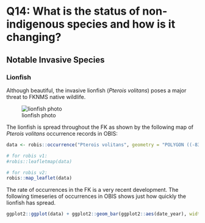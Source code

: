 # Q14: What is the status of non-indigenous species and how is it changing?

## Notable Invasive Species
### Lionfish
Although beautiful, the invasive lionfish (*Pterois volitans*) poses a major threat to FKNMS
native wildlife.

![lionfish photo](https://upload.wikimedia.org/wikipedia/commons/b/bf/Pterois_volitans_Manado-e_edit.jpg)

The lionfish is spread throughout the FK as shown by the following map of
*Pterois volitans* occurrence records in OBIS:

```r
data <- robis::occurrence("Pterois volitans", geometry = "POLYGON ((-83.15 25.65, -80.066667 25.65, -80.066667 24.3, -83.15 24.3, -83.15 25.65))")

# for robis v1:
#robis::leafletmap(data)

# for robis v2:
robis::map_leaflet(data)
```

The rate of occurrences in the FK is a very recent development.
The following timeseries of occurrences in OBIS shows just how quickly the lionfish has spread.

```r
ggplot2::ggplot(data) + ggplot2::geom_bar(ggplot2::aes(date_year), width = 1)
```
